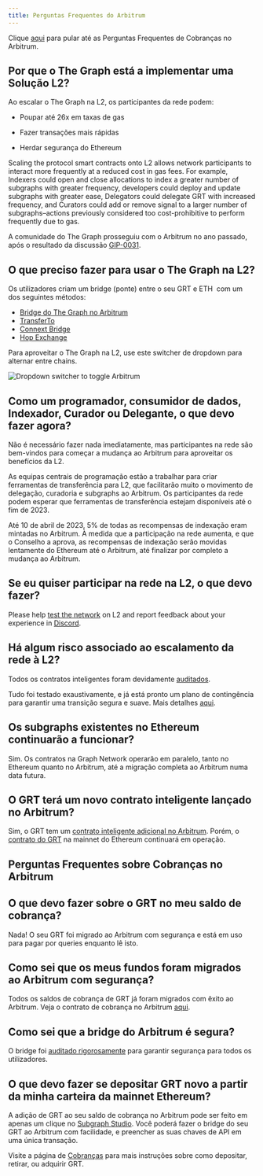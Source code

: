 ```yaml
---
title: Perguntas Frequentes do Arbitrum
---
```


Clique [aqui](#billing-on-arbitrum-faqs) para pular até as Perguntas Frequentes de Cobranças no Arbitrum.

## Por que o The Graph está a implementar uma Solução L2?

Ao escalar o The Graph na L2, os participantes da rede podem:

-   Poupar até 26x em taxas de gas

-   Fazer transações mais rápidas

-   Herdar segurança do Ethereum

Scaling the protocol smart contracts onto L2 allows network participants to interact more frequently at a reduced cost in gas fees. For example, Indexers could open and close allocations to index a greater number of subgraphs with greater frequency, developers could deploy and update subgraphs with greater ease, Delegators could delegate GRT with increased frequency, and Curators could add or remove signal to a larger number of subgraphs–actions previously considered too cost-prohibitive to perform frequently due to gas.

A comunidade do The Graph prosseguiu com o Arbitrum no ano passado, após o resultado da discussão [GIP-0031](https://forum.thegraph.com/t/gip-0031-arbitrum-grt-bridge/3305).

## O que preciso fazer para usar o The Graph na L2?

Os utilizadores criam um bridge (ponte) entre o seu GRT e ETH  com um dos seguintes métodos:

-   [Bridge do The Graph no Arbitrum](https://bridge.arbitrum.io/?l2ChainId=42161)
-   [TransferTo](https://transferto.xyz/swap)
-   [Connext Bridge](https://bridge.connext.network/)
-   [Hop Exchange](https://app.hop.exchange/#/send?token=ETH)

Para aproveitar o The Graph na L2, use este switcher de dropdown para alternar entre chains.

![Dropdown switcher to toggle Arbitrum](/img/arbitrum-screenshot-toggle.png)

## Como um programador, consumidor de dados, Indexador, Curador ou Delegante, o que devo fazer agora?

Não é necessário fazer nada imediatamente, mas participantes na rede são bem-vindos para começar a mudança ao Arbitrum para aproveitar os benefícios da L2.

As equipas centrais de programação estão a trabalhar para criar ferramentas de transferência para L2, que facilitarão muito o movimento de delegação, curadoria e subgraphs ao Arbitrum. Os participantes da rede podem esperar que ferramentas de transferência estejam disponíveis até o fim de 2023.

Até 10 de abril de 2023, 5% de todas as recompensas de indexação eram mintadas no Arbitrum. À medida que a participação na rede aumenta, e que o Conselho a aprova, as recompensas de indexação serão movidas lentamente do Ethereum até o Arbitrum, até finalizar por completo a mudança ao Arbitrum.

## Se eu quiser participar na rede na L2, o que devo fazer?

Please help [test the network](https://testnet.thegraph.com/explorer) on L2 and report feedback about your experience in [Discord](https://discord.gg/graphprotocol).

## Há algum risco associado ao escalamento da rede à L2?

Todos os contratos inteligentes foram devidamente [auditados](https://github.com/graphprotocol/contracts/blob/dev/audits/OpenZeppelin/2022-07-graph-arbitrum-bridge-audit.pdf).

Tudo foi testado exaustivamente, e já está pronto um plano de contingência para garantir uma transição segura e suave. Mais detalhes [aqui](https://forum.thegraph.com/t/gip-0037-the-graph-arbitrum-deployment-with-linear-rewards-minted-in-l2/3551#risks-and-security-considerations-20).

## Os subgraphs existentes no Ethereum continuarão a funcionar?

Sim. Os contratos na Graph Network operarão em paralelo, tanto no Ethereum quanto no Arbitrum, até a migração completa ao Arbitrum numa data futura.

## O GRT terá um novo contrato inteligente lançado no Arbitrum?

Sim, o GRT tem um [contrato inteligente adicional no Arbitrum](https://arbiscan.io/address/0x9623063377ad1b27544c965ccd7342f7ea7e88c7). Porém, o [contrato do GRT](https://etherscan.io/token/0xc944e90c64b2c07662a292be6244bdf05cda44a7) na mainnet do Ethereum continuará em operação.

## Perguntas Frequentes sobre Cobranças no Arbitrum

## O que devo fazer sobre o GRT no meu saldo de cobrança?

Nada! O seu GRT foi migrado ao Arbitrum com segurança e está em uso para pagar por queries enquanto lê isto.

## Como sei que os meus fundos foram migrados ao Arbitrum com segurança?

Todos os saldos de cobrança de GRT já foram migrados com êxito ao Arbitrum. Veja o contrato de cobrança no Arbitrum [aqui](https://arbiscan.io/address/0x1B07D3344188908Fb6DEcEac381f3eE63C48477a).

## Como sei que a bridge do Arbitrum é segura?

O bridge foi [auditado rigorosamente](https://code4rena.com/contests/2022-10-the-graph-l2-bridge-contest) para garantir segurança para todos os utilizadores.

## O que devo fazer se depositar GRT novo a partir da minha carteira da mainnet Ethereum?

A adição de GRT ao seu saldo de cobrança no Arbitrum pode ser feito em apenas um clique no [Subgraph Studio](https://thegraph.com/studio/). Você poderá fazer o bridge do seu GRT ao Arbitrum com facilidade, e preencher as suas chaves de API em uma única transação.

Visite a página de [Cobranças](https://thegraph.com/docs/en/billing/) para mais instruções sobre como depositar, retirar, ou adquirir GRT.

